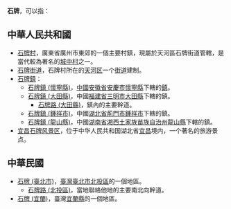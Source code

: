 '''石牌'''，可以指：

==中華人民共和國==
*[[石牌村_(广州市)|石牌村]]，廣東省廣州市東郊的一個主要村鎮，現屬於天河區石牌街道管轄，是當代較為著名的[[城中村|城中村]]之一。
*[[石牌街道|石牌街道]]，石牌村所在的[[天河区|天河区]]一个[[街道_(行政区划)|街道]]建制。
*[[石牌鎮|石牌鎮]]：
**[[石牌鎮_(懷寧縣)|石牌鎮 (懷寧縣)]]，[[中華人民共和國|中國]][[安徽省|安徽省]][[安慶市|安慶市]][[懷寧縣|懷寧縣]]下轄的[[行政建制鎮|鎮]]。
**[[石牌鎮_(大田縣)|石牌鎮 (大田縣)]]，中國[[福建省|福建省]][[三明市|三明市]][[大田縣|大田縣]]下轄的鎮。
***[[石牌路_(大田縣)|石牌路 (大田縣)]]，鎮內的主要幹道。
**[[石牌鎮_(鍾祥市)|石牌鎮 (鍾祥市)]]，中國[[湖北省|湖北省]][[荊門市|荊門市]][[鍾祥市|鍾祥市]]下轄的鎮。
**[[石牌鎮_(龍山縣)|石牌鎮 (龍山縣)]]，中國[[湖南省|湖南省]][[湘西土家族苗族自治州|湘西土家族苗族自治州]][[龍山縣|龍山縣]]下轄的鎮。
*[[宜昌石牌风景区|宜昌石牌风景区]]，位于中华人民共和国湖北省[[宜昌|宜昌]]境内，一个著名的旅游景点。

==中華民國==
*[[石牌_(臺北市)|石牌 (臺北市)]]，[[臺灣|臺灣]][[臺北市|臺北市]][[北投區|北投區]]的一個地區。
**[[石牌路_(北投區)|石牌路 (北投區)]]，當地聯絡他地的主要南北向幹道。
*[[石牌_(宜蘭)|石牌 (宜蘭)]]，臺灣[[宜蘭縣|宜蘭縣]]的一個地區。

{{disambig|cat=二字亞洲相關消歧義}}
